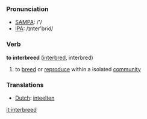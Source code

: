 === Pronunciation ===
*[[w:SAMPA|SAMPA]]: /'/
*[[w:IPA|IPA]]: /ɪnter'brid/

=== Verb ===

'''to interbreed''' ([[interbred]], interbred)

# to [[breed]] or [[reproduce]] within a isolated [[community]]

=== Translations ===
*[[Dutch]]: [[inteelten]]

[[it:interbreed]]